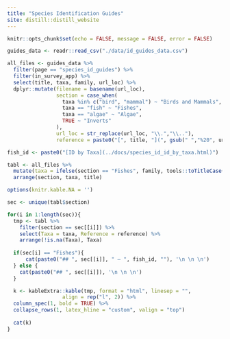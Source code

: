 ```yaml
---
title: "Species Identification Guides"
site: distill::distill_website
---
```


```r
knitr::opts_chunk$set(echo = FALSE, message = FALSE, error = FALSE)
```


```r
guides_data <- readr::read_csv("./data/id_guides_data.csv")

all_files <- guides_data %>%
  filter(page == "species_id_guides") %>%
  filter(in_survey_app) %>%
  select(title, taxa, family, url_loc) %>%
  dplyr::mutate(filename = basename(url_loc),
                section = case_when(
                  taxa %in% c("bird", "mammal") ~ "Birds and Mammals",
                  taxa == "fish" ~ "Fishes",
                  taxa == "algae" ~ "Algae",
                  TRUE ~ "Inverts"
                ),
                url_loc = str_replace(url_loc, "\\.","\\.."),
                reference = paste0("[", title, "](", gsub(" ","%20", url_loc), ")"))
```


```r
fish_id <- paste0("[ID by Taxa](../docs/species_id_id_by_taxa.html)")

tabl <- all_files %>%
  mutate(taxa = ifelse(section == "Fishes", family, tools::toTitleCase(taxa))) %>%
  arrange(section, taxa, title)

options(knitr.kable.NA = '')

sec <- unique(tabl$section)

for(i in 1:length(sec)){
  tmp <- tabl %>%
    filter(section == sec[[i]]) %>%
    select(Taxa = taxa, Reference = reference) %>%
    arrange(!is.na(Taxa), Taxa)
  
  if(sec[i] == "Fishes"){
      cat(paste0("## ", sec[[i]], " — ", fish_id, ""), '\n \n \n')
  } else {
    cat(paste0("## ", sec[[i]]), '\n \n \n')
  }

  k <- kableExtra::kable(tmp, format = "html", linesep = "",
                  align = rep("l", 2)) %>%
  column_spec(1, bold = TRUE) %>%
  collapse_rows(1, latex_hline = "custom", valign = "top") 
  
  cat(k)
}

```

